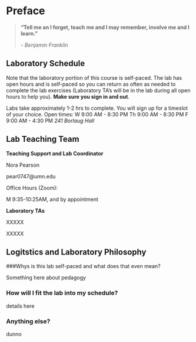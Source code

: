 # Preface {.unnumbered}

> **"Tell me an I forget, teach me and I may remember, involve me and I learn."**
>
> *- Benjamin Franklin*

::: callout-note
## Laboratory Schedule

Note that the laboratory portion of this course is self-paced. The lab has open hours and is self-paced so you can return as often as needed to complete the lab exercises (Laboratory TA's will be in the lab during all open hours to help you). **Make sure you sign in and out**.

Labs take approximately 1-2 hrs to complete. You will sign up for a timeslot of your choice. Open times: W 9:00 AM - 8:30 PM Th 9:00 AM - 8:30 PM F 9:00 AM - 4:30 PM *241 Borlaug Hall*
:::

## Lab Teaching Team {#sec-team}

**Teaching Support and Lab Coordinator**

Nora Pearson

pear0747\@umn.edu

Office Hours (Zoom):

M 9:35-10:25AM, and by appointment

**Laboratory TAs**

XXXXX

XXXXX

## Logitstics and Laboratory Philosophy

###Whys is this lab self-paced and what does that even mean?

Something here about pedagogy

### How will I fit the lab into my schedule?

details here

### Anything else?

dunno
